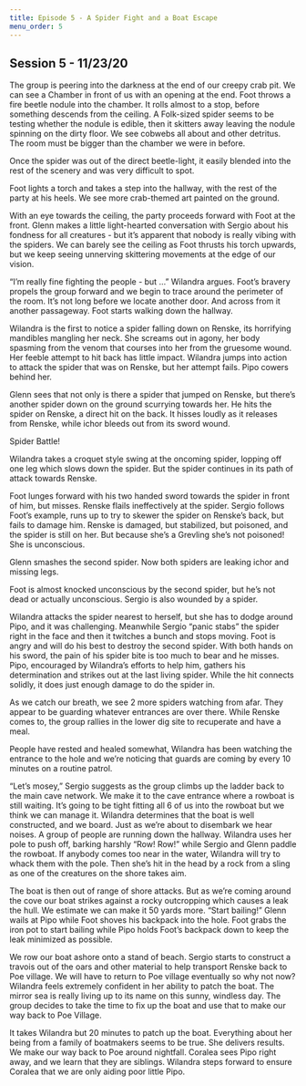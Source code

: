 ```yaml
---
title: Episode 5 - A Spider Fight and a Boat Escape
menu_order: 5
---
```


## Session 5 - 11/23/20

The group is peering into the darkness at the end of our creepy crab pit. We can see a Chamber in front of us with an opening at the end. Foot throws a fire beetle nodule into the chamber. It rolls almost to a stop, before something descends from the ceiling. A Folk-sized spider seems to be testing whether the nodule is edible, then it skitters away leaving the nodule spinning on the dirty floor. We see cobwebs all about and other detritus. The room must be bigger than the chamber we were in before.

Once the spider was out of the direct beetle-light, it easily blended into the rest of the scenery and was very difficult to spot.

Foot lights a torch and takes a step into the hallway, with the rest of the party at his heels. We see more crab-themed art painted on the ground.

With an eye towards the ceiling, the party proceeds forward with Foot at the front. Glenn makes a little light-hearted conversation with Sergio about his fondness for all creatures - but it’s apparent that nobody is really vibing with the spiders. We can barely see the ceiling as Foot thrusts his torch upwards, but we keep seeing unnerving skittering movements at the edge of our vision.

“I’m really fine fighting the people - but …” Wilandra argues. Foot’s bravery propels the group forward and we begin to trace around the perimeter of the room. It’s not long before we locate another door. And across from it another passageway. Foot starts walking down the hallway.

Wilandra is the first to notice a spider falling down on Renske, its horrifying mandibles mangling her neck. She screams out in agony, her body spasming from the venom that courses into her from the gruesome wound. Her feeble attempt to hit back has little impact. Wilandra jumps into action to attack the spider that was on Renske, but her attempt fails. Pipo cowers behind her.

Glenn sees that not only is there a spider that jumped on Renske, but there’s another spider down on the ground scurrying towards her. He hits the spider on Renske, a direct hit on the back. It hisses loudly as it releases from Renske, while ichor bleeds out from its sword wound.

Spider Battle!

Wilandra takes a croquet style swing at the oncoming spider, lopping off one leg which slows down the spider. But the spider continues in its path of attack towards Renske.

Foot lunges forward with his two handed sword towards the spider in front of him, but misses. Renske flails ineffectively at the spider. Sergio follows Foot’s example, runs up to try to skewer the spider on Renske’s back, but fails to damage him. Renske is damaged, but stabilized, but poisoned, and the spider is still on her. But because she’s a Grevling she’s not poisoned! She is unconscious.

Glenn smashes the second spider. Now both spiders are leaking ichor and missing legs.

Foot is almost knocked unconscious by the second spider, but he’s not dead or actually unconscious. Sergio is also wounded by a spider.

Wilandra attacks the spider nearest to herself, but she has to dodge around Pipo, and it was challenging. Meanwhile Sergio “panic stabs” the spider right in the face and then it twitches a bunch and stops moving. Foot is angry and will do his best to destroy the second spider. With both hands on his sword, the pain of his spider bite is too much to bear and he misses. Pipo, encouraged by Wilandra’s efforts to help him, gathers his determination and strikes out at the last living spider. While the hit connects solidly, it does just enough damage to do the spider in.

As we catch our breath, we see 2 more spiders watching from afar. They appear to be guarding whatever entrances are over there. While Renske comes to, the group rallies in the lower dig site to recuperate and have a meal.

People have rested and healed somewhat, Wilandra has been watching the entrance to the hole and we’re noticing that guards are coming by every 10 minutes on a routine patrol.

“Let’s mosey,” Sergio suggests as the group climbs up the ladder back to the main cave network. We make it to the cave entrance where a rowboat is still waiting. It’s going to be tight fitting all 6 of us into the rowboat but we think we can manage it. Wilandra determines that the boat is well constructed, and we board. Just as we’re about to disembark we hear noises. A group of people are running down the hallway. Wilandra uses her pole to push off, barking harshly “Row! Row!” while Sergio and Glenn paddle the rowboat. If anybody comes too near in the water, Wilandra will try to whack them with the pole. Then she’s hit in the head by a rock from a sling as one of the creatures on the shore takes aim.

The boat is then out of range of shore attacks. But as we’re coming around the cove our boat strikes against a rocky outcropping which causes a leak the hull. We estimate we can make it 50 yards more. “Start bailing!” Glenn wails at Pipo while Foot shoves his backpack into the hole. Foot grabs the iron pot to start bailing while Pipo holds Foot’s backpack down to keep the leak minimized as possible.

We row our boat ashore onto a stand of beach. Sergio starts to construct a travois out of the oars and other material to help transport Renske back to Poe village. We will have to return to Poe village eventually so why not now? Wilandra feels extremely confident in her ability to patch the boat. The mirror sea is really living up to its name on this sunny, windless day. The group decides to take the time to fix up the boat and use that to make our way back to Poe Village.

It takes Wilandra but 20 minutes to patch up the boat. Everything about her being from a family of boatmakers seems to be true. She delivers results. We make our way back to Poe around nightfall. Coralea sees Pipo right away, and we learn that they are siblings. Wilandra steps forward to ensure Coralea that we are only aiding poor little Pipo.
